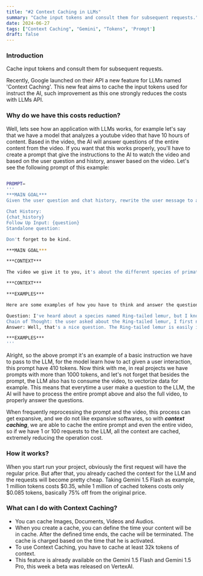 ```yaml
---
title: "#2 Context Caching in LLMs"
summary: "Cache input tokens and consult them for subsequent requests."
date: 2024-06-27
tags: ["Context Caching", "Gemini", "Tokens", 'Prompt']
draft: false
---
```


### Introduction
Cache input tokens and consult them for subsequent requests.

Recently, Google launched on their API a new feature for LLMs named 'Context Caching'. This new feat aims to cache the input tokens used for instruct the AI, such improvement as this one strongly reduces the costs with LLMs API.

### Why do we have this costs reduction?

Well, lets see how an application with LLMs works, for example let's say that we have a model that analyzes a youtube video that have 10 hours of content. Based in the video, the AI will answer questions of the entire content from the video. If you want that this works properly, you'll have to create a prompt that give the instructions to the AI to watch the video and based on the user question and history, answer based on the video. Let's see the following prompt of this example:

```bash

PROMPT=
'''
***MAIN GOAL***
Given the user question and chat history, rewrite the user message to a standalone question, and answer it only based on the video we give you access. You will follow this format:

Chat History:
{chat_history}
Follow Up Input: {question}
Standalone question:

Don't forget to be kind.

***MAIN GOAL***

***CONTEXT***

The video we give it to you, it's about the different species of primates located in Madagascar. The video content it's divided between informative blocks containing info about each species. So if the user asks you about Indri, a specie of primate, you'll have to locate where in the video are the informations about Indri, and then answer the question. If the user ask about an species that are not present in the video, you'll answer that you have no informations about the questioned species, and that you are daily improving your knowledgment base.

***CONTEXT***

***EXAMPLES***

Here are some examples of how you have to think and answer the questions:

Question: I've heard about a species named Ring-tailed lemur, but I know nothing about it. Can you tell me a little about this species?
Chain of Thought: the user asked about the Ring-tailed lemur, I first need to locate this name on the video and then formulate a answer for the user, watching the video, the storyteller says that the Ring-tailed lemur is perhaps the most recognizable lemur species, due to its distinctive black and white striped tail. Ring-tailed lemurs are social animals that live in groups of up to 30 individuals. That's the information I have to answer the question.
Answer: Well, that's a nice question. The Ring-tailed lemur is easily identified by its striking black and white striped tail, the ring-tailed lemur is the most recognizable lemur species. Highly social, these fascinating creatures live in groups of up to 30 individuals. He's also the main inspiration for King Julian from Madagascar.

***EXAMPLES***
'''

```

Alright, so the above prompt it's an example of a basic instruction we have to pass to the LLM, for the model learn how to act given a user interaction, this prompt have 410 tokens. Now think with me, in real projects we have prompts with more than 1000 tokens, and let's not forget that besides the prompt, the LLM also has to consume the video, to vectorize data for example. This means that everytime a user make a question to the LLM, the AI will have to process the entire prompt above and also the full video, to properly answer the questions.

When frequently reprocessing the prompt and the video, this process can get expansive, and we do not like expansive softwares, so with ***context caching***, we are able to cache the entire prompt and even the entire video, so if we have 1 or 100 requests to the LLM, all the context are cached, extremely reducing the operation cost.

### How it works?
When you start run your project, obviously the first request will have the regular price. But after that, you already cached the context for the LLM and the requests will become pretty cheap. Taking Gemini 1.5 Flash as example, 1 million tokens costs $0.35, while 1 million of cached tokens costs only $0.085 tokens, basically 75% off from the original price.

### What can I do with Context Caching?
- You can cache Images, Documents, Videos and Audios.
- When you create a cache, you can define the time your content will be in cache. After the defined time ends, the cache will be terminated. The cache is charged based on the time that he is activated.
- To use Context Caching, you have to cache at least 32k tokens of context.
- This feature is already available on the Gemini 1.5 Flash and Gemini 1.5 Pro, this week a beta was released on VertexAI.

